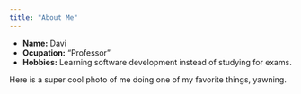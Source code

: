 ```yaml
---
title: "About Me"
---
```


- __Name:__ Davi
- __Ocupation:__ "Professor"
- __Hobbies:__ Learning software development instead of studying for exams. 

Here is a super cool photo of me doing one of my favorite things, yawning. 